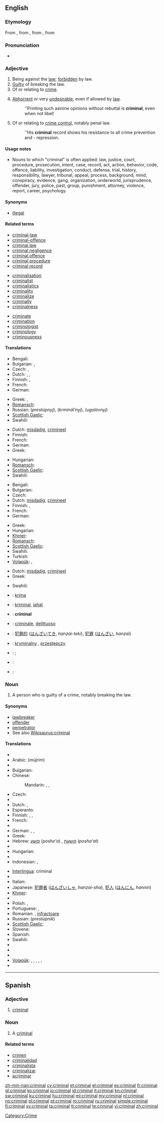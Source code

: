 ==English==

===Etymology===
From {{etyl|enm|en}}, from {{etyl|xno|en}} {{term|criminal|lang=xno}}, from {{etyl|LL.}} {{term|criminalis|lang=la}}, from {{etyl|la|en}} {{term|crimen||lang=la|crime}}

===Pronunciation===
* {{audio|en-us-criminal.ogg|Audio (US)}}

===Adjective===
{{en-adj}}

# Being against the [[law]]; [[forbidden]] by law.
# [[guilty|Guilty]] of breaking the law.
# Of or relating to [[crime]].
# {{figuratively}} [[abhorrent|Abhorrent]] or very [[undesirable]], even if allowed by [[law]].
#: ''Printing such asinine opinions without rebuttal is '''criminal''', even when not libel!
# Of or relating to [[crime control]], notably penal law.
#: ''His '''criminal''' record shows his resistance to all crime prevention and - repression.

====Usage notes====
* Nouns to which "criminal" is often applied: law, justice, court, procedure, prosecution, intent, case, record, act, action, behavior, code, offence, liability, investigation, conduct, defense, trial, history, responsibility, lawyer, tribunal, appeal, process, background, mind, conspiracy, evidence, gang, organization, underworld, jurisprudence, offender, jury, police, past, group, punishment, attorney, violence, report, career, psychology.

====Synonyms====
* [[illegal]]

====Related terms====
{{top3}}
* [[criminal-law]]
* [[criminal-offence]]
* [[criminal law]]
* [[criminal negligence]]
* [[criminal offence]]
* [[criminal procedure]]
* [[criminal record]]
{{mid3}}
* [[criminalisation]]
* [[criminalist]]
* [[criminalistics]]
* [[criminality]]
* [[criminalize]]
* [[criminally]]
* [[criminalness]]
{{mid3}}
* [[criminate]]
* [[crimination]]
* [[criminologist]]
* [[criminology]]
* [[criminousness]]
{{bottom}}

====Translations====
{{trans-top|being against the law}}
* Bengali: {{t-|bn|অপরাধমূলক|sc=Beng|xs=Bengali}}
* Bulgarian: {{t|bg|престъпен}},  {{t|bg|криминален}}
* Czech: {{t-|cs|zločinný}},  {{t-|cs|trestný}}
* Dutch: {{t+|nl|misdadig}}, {{t+|nl|crimineel}}, {{t-|nl|onwettig}}
* Finnish: {{t+|fi|rikollinen}}, {{t-|fi|lainvastainen}}
* French: {{t+|fr|criminel}}
* German: {{t-|de|kriminell}}
{{trans-mid}}
* Greek: {{t+|el|εγκληματικός|tr=egklimatikós}}, {{t+|el|ποινικός|tr=poinikós}}
* [[Romansch]]: {{t-|rm|criminal|xs=Romansch}}
* Russian: {{t+|ru|преступный|m}} (''prestúpnyj''), {{t+|ru|криминальный|m}} (''krminál’nyj''), {{t|ru|уголовный|m}} (''ugolóvnyj'')
* [[Scottish Gaelic]]: {{t-|gd|eucoireach|xs=Scottish Gaelic}}
* Swahili: {{t+|sw|mhalifu|xs=Swahili}}
{{trans-bottom}}

{{trans-top|guilty of breaking the law}}
* Dutch: [[misdadig]], [[crimineel]]
* Finnish: {{t+|fi|rikollinen}}
* French: {{t+|fr|criminel}}
* German: {{t-|de|kriminell}}
* Greek: {{t+|el|εγκληματικός|tr=egklimatikós}}
{{trans-mid}}
* Hungarian: {{t+|hu|bűnös}}
* [[Romansch]]: {{t-|rm|criminal|xs=Romansch}}
* [[Scottish Gaelic]]: {{t-|gd|eucoireach|xs=Scottish Gaelic}}
* Swahili: {{t+|sw|mhalifu|xs=Swahili}}
{{trans-bottom}}

{{trans-top|of or relating to crime}}
* Bengali: {{t-|bn|অপরাধমূলক|sc=Beng|xs=Bengali}}
* Bulgarian: {{t|bg|криминален}}
* Czech: {{t-|cs|zločinný|m}}
* Dutch: [[misdadig]], [[crimineel]]
* Finnish: {{t+|fi|rikollinen}}, {{t-|fi|rikosoikeudellinen}}
* French: {{t+|fr|criminel}}
* German: {{t-|de|kriminell}}
{{trans-mid}}
* Greek: {{t+|el|εγκληματικός|tr=egklimatikós}}
* Hungarian: {{t|hu|bűnügyi}}
* [[Khmer]]: {{t|km|ខាងបទឧក្រិដ្ឋ|tr=kʰaang bɑt okkrǝt|sc=Khmr}}
* [[Romansch]]: {{t-|rm|criminal|xs=Romansch}}
* [[Scottish Gaelic]]: {{t-|gd|eucoireach|xs=Scottish Gaelic}}
* Swahili: {{t+|sw|mhalifu|xs=Swahili}}
* Turkish: {{t+|tr|kriminal}}
* [[Volapük]]: {{t|vo|krimik}}, {{t|vo|midunik}}
{{trans-bottom}}

{{trans-top|abhorrent or very undesirable}}
* Dutch: [[misdadig]], [[crimineel]]
* Greek: {{t+|el|εγκληματικός|tr=egklimatikós}}
{{trans-mid}}
* Swahili: {{t+|sw|mhalifu|xs=Swahili}}
{{trans-bottom}}

{{checktrans-top}}
* {{ttbc|eo}}: [[krima]]
* {{ttbc|id}}: [[kriminal]], [[jahat]]
* {{ttbc|ia}}: '''criminal'''
* {{ttbc|it}}: [[criminale]], [[delittuoso]]
{{trans-mid}}
* {{ttbc|ja}}: [[犯罪的]] ([[はんざいてき]], ''hanzai-teki''), [[犯罪]] ([[はんざい]], ''hanzai'')
* {{ttbc|pl}}: [[kryminalny]] {{m}}, [[przestępczy]] {{m}}
* {{ttbc|pt}}: {{t+|pt|criminoso|m}} <!-- Inflections belong in the foreign entry: [[criminosa]] {{f}} -->; {{t+|pt|criminal|m|f}}
* {{ttbc|ro}}: {{t+|ro|criminal|m}} <!-- Inflections belong in the foreign entry: [[criminală]] {{f}} -->
* {{ttbc|es}}: {{t-|es|criminal}}
{{trans-bottom}}

===Noun===
{{en-noun}}

# A person who is guilty of a crime, notably breaking the law.

====Synonyms====
* [[lawbreaker]]
* [[offender]]
* [[perpetrator]]
* See also [[Wikisaurus:criminal]]

====Translations====
{{trans-top|person guilty of a crime, breaking the law}}
* {{trreq|Albanian}}
* Arabic: {{Arab|[[مجرم]]}} (''mújrim'')
* {{trreq|Armenian}}
* Bulgarian: {{t+|bg|престъпник|m}}
* Chinese:
*: Mandarin: {{t-|cmn|罪犯|tr=zuìfàn|sc=Hani}}, {{qualifier|especially one in custody}} {{t-|cmn|犯人|tr=fànrén|sc=Hani}}, {{t-|cmn|犯罪分子|tr=fànzuì fènzǐ|sc=Hani}}
* Czech: {{t-|cs|zločinec|m}}
* {{trreq|Danish}}
* Dutch: {{t+|nl|misdadiger|m}}, {{t+|nl|crimineel|m}}
* Esperanto: {{t-|eo|krimulo|xs=Esperanto}}
* Finnish: {{t+|fi|rikollinen}}, {{t-|fi|lainsuojaton}}, {{t-|fi|kriminaali}}
* French: {{t+|fr|criminel|m}}
* {{trreq|Georgian}}
* German: {{t-|de|Kriminelle|f}}, {{t-|de|Krimineller|m}}, {{t+|de|Verbrecher|m}}
* Greek: {{t+|el|εγκληματίας|m|f|tr=egklimatías}}
* Hebrew: [[פושע]] (''poshe'a'') {{m}}, [[פושעת]] (''posha'at'') {{f}}
* {{trreq|Hindi}}
* Hungarian: {{t+|hu|bűnöző}}
* {{trreq|Icelandic}}
* Indonesian: {{t-|id|kriminal|xs=Indonesian}}, {{t+|id|jahat|alt=penjahat|xs=Indonesian}}
{{trans-mid}}
* [[Interlingua]]: criminal
* {{trreq|Irish}}
* Italian: {{t+|it|criminale}}
* Japanese: [[犯罪者]] ([[はんざいしゃ]], ''hanzai-sha''), [[犯人]] ([[はんにん]], ''hannin'')
* [[Khmer]]: {{t|km|ឧក្រិដ្ឋជន|tr=okkrǝt chɔɔn|sc=Khmr}}
* {{trreq|Korean}}
* Polish: {{t+|pl|kryminalista|m}}, {{t+|pl|przestępca|m}}
* Portuguese: {{t+|pt|criminoso|m}}, {{t-|pt|criminosa|f}}
* Romanian: {{t|ro|infractor|m}}, [[infractoare]] {{f}}
* Russian: {{t+|ru|преступник|m}} (''prestúpnik'')
* [[Scottish Gaelic]]: {{t-|gd|eucoireach|m|xs=Scottish Gaelic}}
* Slovene: {{t|sl|kriminalec|m|alt=kriminálec}}
* Spanish: {{t-|es|criminal}}
* Swahili: {{t+|sw|mhalifu|xs=Swahili}}
* {{trreq|Thai}}
* {{trreq|Turkish}}
* {{trreq|Vietnamese}}
* [[Volapük]]: {{qualifier|male or female}} {{t|vo|kriman}}, {{qualifier|male}} {{t|vo|hikriman}}, {{qualifier|female}} {{t|vo|jikriman}}, {{qualifier|male or female}} {{t|vo|midunan}}, {{qualifier|male}} {{t|vo|himidunan}}, {{qualifier|female}} {{t|vo|jimidunan}}
* {{trreq|Welsh}}
{{trans-bottom}}

[[Category:Crime]]

----

==Spanish==

===Adjective===
{{es-adj|pl=criminales}}

# [[criminal#English|criminal]]

===Noun===
{{es-noun-mf|pl=criminales}}

# A [[criminal#English|criminal]]

====Related terms====
* [[crimen]]
* [[criminalidad]]
* [[criminalista]] {{m|f}}
* [[criminalizar]]
* [[acriminar]]

[[zh-min-nan:criminal]]
[[cy:criminal]]
[[et:criminal]]
[[el:criminal]]
[[es:criminal]]
[[fr:criminal]]
[[gl:criminal]]
[[ko:criminal]]
[[io:criminal]]
[[id:criminal]]
[[it:criminal]]
[[kn:criminal]]
[[sw:criminal]]
[[ku:criminal]]
[[hu:criminal]]
[[ml:criminal]]
[[my:criminal]]
[[nl:criminal]]
[[no:criminal]]
[[pl:criminal]]
[[pt:criminal]]
[[ro:criminal]]
[[ru:criminal]]
[[simple:criminal]]
[[fi:criminal]]
[[sv:criminal]]
[[ta:criminal]]
[[tt:criminal]]
[[te:criminal]]
[[vi:criminal]]
[[zh:criminal]]